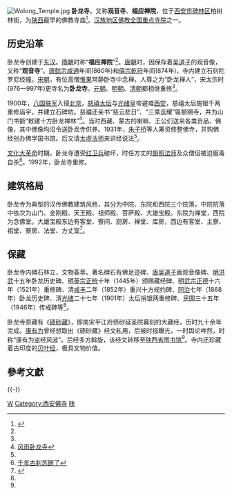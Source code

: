 [[File:Wolong_Temple.jpg|thumb]]
'''卧龙寺'''，又称'''观音寺'''、'''福应禅院'''，位于[[西安市|西安市]][[碑林区|碑林区]]柏树林街，为[[陕西|陕西]]最早的佛教寺庙<ref>{{Cite web |url=http://cn.yahtour.com/travel/theme/whgj/2006-12-29/23111.shtml |title=古色古香卧龙寺 |accessdate=2009-08-15 |archive-date=2007-09-03 |archive-url=https://web.archive.org/web/20070903012208/http://cn.yahtour.com/travel/theme/whgj/2006-12-29/23111.shtml |dead-url=no }}</ref>。[[汉族地区佛教全国重点寺院|汉族地区佛教全国重点寺院]]之一。

== 历史沿革 ==
卧龙寺创建于[[东汉|东汉]]。[[隋朝|隋朝]]时称“'''福应禅院'''”<ref name="B" />。[[唐朝|唐朝]]时，因保存着[[吴道子|吴道子]]的观音像，又称“'''观音寺'''”。[[唐懿宗|唐懿宗]][[咸通|咸通]]年间(860年)和[[僖宗|僖宗]][[乾符|乾符]]年间(874年)，寺内建立石刻陀罗尼经幢。[[宋朝|宋朝]]，有位高僧[[惟果|惟果]]常静卧寺中念禅，人尊之为“卧龙禅人”，宋太宗时(976—997年)更寺名为'''卧龙寺'''。[[元朝|元朝]]、[[明朝|明朝]]、[[清朝|清朝]]都相继重修<ref name="A" />。

1900年，[[八国联军|八国联军]]入侵[[北京|北京]]，[[慈禧太后|慈禧太后]]与[[光绪|光绪]]皇帝避难[[西安|西安]]，慈禧太后施银千两重修庙宇，并建立石碑坊。慈禧还亲书“慈云悲日”、“三乘迭耀”匾额赐寺，并为山门书额“敕建十方卧龙禅林”<ref name="B">[http://www.nxnet.net/shouye/zktj/wmlh/200807/t20080706_256689.htm 风雨卧龙寺]{{dead link|date=2017年12月 |bot=InternetArchiveBot |fix-attempted=yes }}</ref>。当时西藏、蒙古的喇嘛、王公们送来各类贡品、佛像，其中佛像均沼令送卧龙寺供养。1931年，[[朱子桥|朱子桥]]等人筹资修整佛寺，并购佛经创办佛学国书馆。后又请[[太虚法师|太虚法师]]来讲经说法<ref name="A" />。

[[文化大革命|文化大革命]]时期，卧龙寺遭受[[红卫兵|红卫兵]]破坏，时任方丈的[[朗照法师|朗照法师]]及众僧侣被迫服毒自杀<ref>[http://www.plm.org.hk/qikan/fjwh/199603/199603f17.htm 千年古刹苏醒了]{{dead link|date=2017年12月 |bot=InternetArchiveBot |fix-attempted=yes }}</ref>。1992年，卧龙寺重修。

== 建筑格局 ==
卧龙寺为典型的汉传佛教建筑风格，其分为中院、东院和西院三个院落。中院院落中依次为山门、金刚殿、天王殿、祖师殿、菩萨殿、大雄宝殿。东院为禅堂，西院为念佛堂。大雄宝殿东边有客堂、寮间、厨房、禅堂、库房，西边有客堂、主寮、祖堂、寮房、法堂、方丈室<ref name="A">{{Cite web |url=http://www.china2551.org/Article/fjdc/d28/200709/70.html |title=西安市卧龙寺 |access-date=2009-08-15 |archive-date=2016-03-04 |archive-url=https://web.archive.org/web/20160304124303/http://www.china2551.org/Article/fjdc/d28/200709/70.html |dead-url=no }}</ref>。

== 保藏 ==
{{文物保护单位
| 级别 = 省级
| 省区市 = 陕西省
| 名称 = 卧龙寺石刻和铁钟
| 图片 = 
| 编号 = 
| 分类 = 石刻
| 时代 = [[宋朝|宋]]、[[元朝|元]]
| 所在 = [[陕西省|陕西省]][[西安市|西安市]]
| 登录 = 1957年5月31日
}}
卧龙寺内碑石林立，文物荟萃。著名碑石有佛足迹碑、[[唐朝|唐]][[吴道子|吴道子]]画观音像碑、[[明朝|明]][[洪武|洪武]]十五年卧龙历史碑、[[明英宗|明英宗]][[正统_(年号)|正统]]十年（1445年）颁赐藏经碑、[[明武宗|明武宗]][[正德_(明武宗)|正德]]十六年（1521年）重修碑、清[[咸丰_(年号)|咸丰]]二年（1852年）重兴十方规约碑、[[同治|同治]]七年（1868年）卧龙历史碑、清[[光绪|光绪]]二十七年（1901年）太后捐银两重修碑、民国三十五年（1946年）传戒碑等<ref name="A" />。

卧龙寺原藏有《[[碛砂藏|碛砂藏]]》，即南宋平江府债砂延圣院募刻的大藏经，历时九十余年完成。[[康有为|康有为]]曾经想取出《碛砂藏》经文私用，后被时报曝光，一时舆论哗然，时称“康有为盗经风波”。后经多方斡旋，该经文转移至[[陕西省图书馆|陕西省图书馆]]<ref name="B" />。寺内还珍藏着古印度的[[贝叶经|贝叶经]]，极具文物价值。

== 參考文獻 ==
{{Reflist}}
{{-}}
{{China-buddhism-temple}}
{{西安宗教建筑}}

[[Category:西安旅游|W]]
[[Category:西安佛寺|Category:西安佛寺]]
[[Category:汉族地区佛教全国重点寺院|陕]]